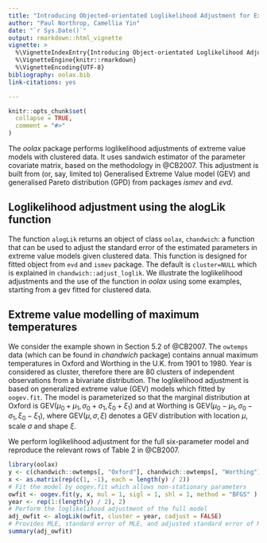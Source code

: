 ```yaml
---
title: "Introducing Objected-orientated Loglikelihood Adjustment for Extreme Value Models"
author: "Paul Northrop, Camellia Yin"
date: "`r Sys.Date()`"
output: rmarkdown::html_vignette
vignette: >
  %\VignetteIndexEntry{Introducing Object-orientated Loglikelihood Adjustment for Extreme Value Models}
  %\VignetteEngine{knitr::rmarkdown}
  %\VignetteEncoding{UTF-8}
bibliography: oolax.bib
link-citations: yes

---
```


```r
knitr::opts_chunk$set(
  collapse = TRUE,
  comment = "#>"
)
```

The *oolax* package performs loglikelihood adjustments of extreme value models with clustered data. It uses sandwich estimator of the parameter covariate matrix, based on the methodology in @CB2007. This adjustment is built from (or, say, limited to) Generalised Extreme Value model (GEV) and generalised Pareto distribution (GPD) from packages *ismev* and *evd*.
 

## Loglikelihood adjustment using the alogLik function

The function `alogLik` returns an object of class `oolax`, `chandwich`: a function that can be used to adjust the standard error of the estimated parameters in extreme value models given clustered data. This function is designed for fitted object from `evd` and `ismev` package. The default is `cluster=NULL` which is explained in `chandwich::adjust_loglik`.
We illustrate the loglikelihood adjustments and the use of the function in *oolax* using some examples, starting from a gev fitted for clustered data.


## Extreme value modelling of maximum temperatures

We consider the example shown in Section 5.2 of @CB2007. The `owtemps` data (which can be found in *chandwich* package) contains annual maximum temperatures in Oxford and Worthing in the U.K. from 1901 to 1980. Year is considered as cluster, therefore there are 80 clusters of independent observations from a bivariate distribution. The loglikelihood adjustment is based on generalized extreme value (GEV) models which fitted by `oogev.fit`. The model is parameterized so that the marginal distribution at Oxford is GEV($\mu_0 + \mu_1, \sigma_0 + \sigma_1, \xi_0 + \xi_1$) and at Worthing is GEV($\mu_0 - \mu_1, \sigma_0 - \sigma_1, \xi_0 - \xi_1$), where GEV($\mu, \sigma, \xi$) denotes a GEV distribution with location $\mu$, scale $\sigma$ and shape $\xi$.

We perform loglikelihood adjustment for the full six-parameter model and reproduce the relevant rows of Table 2 in @CB2007.

```r
library(oolax)
y <- c(chandwich::owtemps[, "Oxford"], chandwich::owtemps[, "Worthing"])
x <- as.matrix(rep(c(1, -1), each = length(y) / 2))
# Fit the model by oogev.fit which allows non-stationary parameters
owfit <- oogev.fit(y, x, mul = 1, sigl = 1, shl = 1, method = "BFGS" )
year <- rep(1:(length(y) / 2), 2)
# Perform the loglikelihood adjustment of the full model
adj_owfit <- alogLik(owfit, cluster = year, cadjust = FALSE)
# Provides MLE, standard error of MLE, and adjusted standard error of MLE.
summary(adj_owfit)
```


